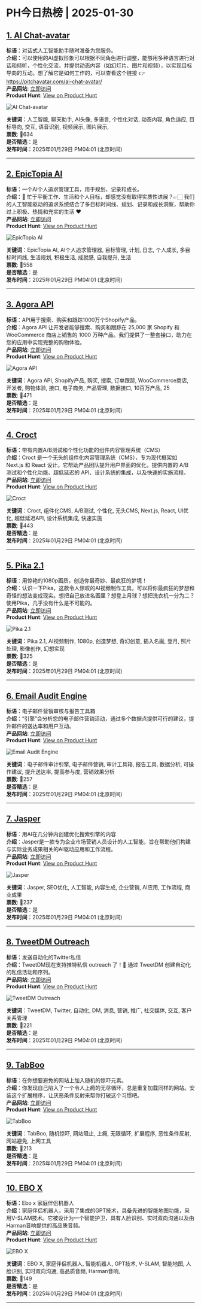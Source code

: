 # PH今日热榜 | 2025-01-30  

## [1. AI Chat-avatar](https://www.producthunt.com/posts/ai-chat-avatar?utm_campaign=producthunt-api&utm_medium=api-v2&utm_source=Application%3A+ph-daily+%28ID%3A+150577%29)  
**标语**：对话式人工智能助手随时准备为您服务。  
**介绍**：可以使用的AI虚拟形象可以根据不同角色进行调整，能够用多种语言进行对话和倾听，个性化交流，并提供动态内容（如幻灯片、图片和视频），以实现目标导向的互动。想了解它是如何工作的，可以查看这个链接 👉 https://pitchavatar.com/ai-chat-avatar/  
**产品网站**: [立即访问](https://www.producthunt.com/r/VMYYS2GMIHHB22?utm_campaign=producthunt-api&utm_medium=api-v2&utm_source=Application%3A+ph-daily+%28ID%3A+150577%29)  
**Product Hunt**: [View on Product Hunt](https://www.producthunt.com/posts/ai-chat-avatar?utm_campaign=producthunt-api&utm_medium=api-v2&utm_source=Application%3A+ph-daily+%28ID%3A+150577%29)  

![AI Chat-avatar](https://ph-files.imgix.net/296333c5-52d1-487b-a122-82e4f18d7181.png?auto=format&fit=crop&frame=1&h=512&w=1024)  

**关键词**：人工智能, 聊天助手, AI头像, 多语言, 个性化对话, 动态内容, 角色适应, 目标导向, 交互, 语音识别, 视频展示, 图片展示,  
**票数**: 🔺634  
**是否精选**：是  
**发布时间**：2025年01月29日 PM04:01 (北京时间)  

---  

## [2. EpicTopia AI](https://www.producthunt.com/posts/epictopia-ai-2?utm_campaign=producthunt-api&utm_medium=api-v2&utm_source=Application%3A+ph-daily+%28ID%3A+150577%29)  
**标语**：一个AI个人追求管理工具，用于规划、记录和成长。  
**介绍**：🤔 忙于平衡工作、生活和个人目标，却感觉没有取得实质性进展？👉🏻 我们的人工智能驱动的追求系统结合了多目标时间线、规划、记录和成长洞察，帮助你过上积极、热情和充实的生活 ❤️  
**产品网站**: [立即访问](https://www.producthunt.com/r/6OYYLLOSM52L7V?utm_campaign=producthunt-api&utm_medium=api-v2&utm_source=Application%3A+ph-daily+%28ID%3A+150577%29)  
**Product Hunt**: [View on Product Hunt](https://www.producthunt.com/posts/epictopia-ai-2?utm_campaign=producthunt-api&utm_medium=api-v2&utm_source=Application%3A+ph-daily+%28ID%3A+150577%29)  

![EpicTopia AI](https://ph-files.imgix.net/70364c7b-6c76-429d-a98f-e39da5b4bf38.png?auto=format&fit=crop&frame=1&h=512&w=1024)  

**关键词**：EpicTopia AI, AI个人追求管理器, 目标管理, 计划, 日志, 个人成长, 多目标时间线, 生活规划, 积极生活, 成就感, 自我提升, 生活  
**票数**: 🔺558  
**是否精选**：是  
**发布时间**：2025年01月29日 PM04:01 (北京时间)  

---  

## [3. Agora API](https://www.producthunt.com/posts/agora-api?utm_campaign=producthunt-api&utm_medium=api-v2&utm_source=Application%3A+ph-daily+%28ID%3A+150577%29)  
**标语**：API用于搜索、购买和跟踪1000万个Shopify产品。  
**介绍**：Agora API 让开发者能够搜索、购买和跟踪在 25,000 家 Shopify 和 WooCommerce 商店上销售的 1000 万种产品。我们提供了一整套接口，助力在您的应用中实现完整的购物体验。  
**产品网站**: [立即访问](https://www.producthunt.com/r/PLCIARQK5VXEK4?utm_campaign=producthunt-api&utm_medium=api-v2&utm_source=Application%3A+ph-daily+%28ID%3A+150577%29)  
**Product Hunt**: [View on Product Hunt](https://www.producthunt.com/posts/agora-api?utm_campaign=producthunt-api&utm_medium=api-v2&utm_source=Application%3A+ph-daily+%28ID%3A+150577%29)  

![Agora API](https://ph-files.imgix.net/59c28104-5119-4003-8494-2234e37e5e7e.png?auto=format&fit=crop&frame=1&h=512&w=1024)  

**关键词**：Agora API, Shopify产品, 购买, 搜索, 订单跟踪, WooCommerce商店, 开发者, 购物体验, 接口, 电子商务, 产品管理, 数据接口, 10百万产品, 25  
**票数**: 🔺471  
**是否精选**：是  
**发布时间**：2025年01月29日 PM04:01 (北京时间)  

---  

## [4. Croct](https://www.producthunt.com/posts/croct?utm_campaign=producthunt-api&utm_medium=api-v2&utm_source=Application%3A+ph-daily+%28ID%3A+150577%29)  
**标语**：带有内置A/B测试和个性化功能的组件内容管理系统（CMS）  
**介绍**：Croct 是一个无头的组件化内容管理系统（CMS），专为现代框架如 Next.js 和 React 设计。它帮助产品团队提升用户界面的优化，提供内置的 A/B 测试和个性化功能、超低延迟的 API、设计系统的集成，以及快速的实施流程。  
**产品网站**: [立即访问](https://www.producthunt.com/r/NYFMMUENJFINRS?utm_campaign=producthunt-api&utm_medium=api-v2&utm_source=Application%3A+ph-daily+%28ID%3A+150577%29)  
**Product Hunt**: [View on Product Hunt](https://www.producthunt.com/posts/croct?utm_campaign=producthunt-api&utm_medium=api-v2&utm_source=Application%3A+ph-daily+%28ID%3A+150577%29)  

![Croct](https://ph-files.imgix.net/d32aa0af-1e3d-4397-9535-f4deffaea865.png?auto=format&fit=crop&frame=1&h=512&w=1024)  

**关键词**：Croct, 组件化CMS, A/B测试, 个性化, 无头CMS, Next.js, React, UI优化, 超低延迟API, 设计系统集成, 快速实施  
**票数**: 🔺443  
**是否精选**：是  
**发布时间**：2025年01月29日 PM04:01 (北京时间)  

---  

## [5. Pika 2.1](https://www.producthunt.com/posts/pika-2-1?utm_campaign=producthunt-api&utm_medium=api-v2&utm_source=Application%3A+ph-daily+%28ID%3A+150577%29)  
**标语**：用惊艳的1080p画质，创造你最奇妙、最疯狂的梦境！  
**介绍**：认识一下Pika，这款令人惊叹的AI视频制作工具，可以将你最疯狂的梦想和奇怪的想法变成现实。想把自己放进名画里？想登上月球？想把洗衣机一分为二？使用Pika，几乎没有什么是不可能的。  
**产品网站**: [立即访问](https://www.producthunt.com/r/BMAVFWDAL7GRRF?utm_campaign=producthunt-api&utm_medium=api-v2&utm_source=Application%3A+ph-daily+%28ID%3A+150577%29)  
**Product Hunt**: [View on Product Hunt](https://www.producthunt.com/posts/pika-2-1?utm_campaign=producthunt-api&utm_medium=api-v2&utm_source=Application%3A+ph-daily+%28ID%3A+150577%29)  

![Pika 2.1](https://ph-files.imgix.net/bfa5f5af-2d72-4db1-b597-80a17ca47db2.png?auto=format&fit=crop&frame=1&h=512&w=1024)  

**关键词**：Pika 2.1, AI视频制作, 1080p, 创造梦想, 奇幻创意, 插入名画, 登月, 照片处理, 影像创作, 幻想实现  
**票数**: 🔺325  
**是否精选**：是  
**发布时间**：2025年01月29日 PM04:01 (北京时间)  

---  

## [6. Email Audit Engine](https://www.producthunt.com/posts/email-audit-engine-2?utm_campaign=producthunt-api&utm_medium=api-v2&utm_source=Application%3A+ph-daily+%28ID%3A+150577%29)  
**标语**：电子邮件营销审核与报告工具箱  
**介绍**：“引擎”会分析您的电子邮件营销活动，通过多个数据点提供可行的建议，提升邮件的送达率和用户互动。  
**产品网站**: [立即访问](https://www.producthunt.com/r/UYRIXU4JZKIHSA?utm_campaign=producthunt-api&utm_medium=api-v2&utm_source=Application%3A+ph-daily+%28ID%3A+150577%29)  
**Product Hunt**: [View on Product Hunt](https://www.producthunt.com/posts/email-audit-engine-2?utm_campaign=producthunt-api&utm_medium=api-v2&utm_source=Application%3A+ph-daily+%28ID%3A+150577%29)  

![Email Audit Engine](https://ph-files.imgix.net/ab473b6e-dbd8-4e79-acd6-20bab77d30a5.png?auto=format&fit=crop&frame=1&h=512&w=1024)  

**关键词**：电子邮件审计引擎, 电子邮件营销, 审计工具箱, 报告工具, 数据分析, 可操作建议, 提升送达率, 提高参与度, 营销效果分析  
**票数**: 🔺257  
**是否精选**：是  
**发布时间**：2025年01月29日 PM04:01 (北京时间)  

---  

## [7. Jasper](https://www.producthunt.com/posts/jasper-20?utm_campaign=producthunt-api&utm_medium=api-v2&utm_source=Application%3A+ph-daily+%28ID%3A+150577%29)  
**标语**：用AI在几分钟内创建优化搜索引擎的内容  
**介绍**：Jasper是一款专为企业市场营销人员设计的人工智能，旨在帮助他们构建与实际业务成果相关的AI驱动应用和工作流程。  
**产品网站**: [立即访问](https://www.producthunt.com/r/M4FYIYWUBEHEVY?utm_campaign=producthunt-api&utm_medium=api-v2&utm_source=Application%3A+ph-daily+%28ID%3A+150577%29)  
**Product Hunt**: [View on Product Hunt](https://www.producthunt.com/posts/jasper-20?utm_campaign=producthunt-api&utm_medium=api-v2&utm_source=Application%3A+ph-daily+%28ID%3A+150577%29)  

![Jasper](https://ph-files.imgix.net/ad60c458-5d8a-417d-af93-57ce5e016a18.png?auto=format&fit=crop&frame=1&h=512&w=1024)  

**关键词**：Jasper, SEO优化, 人工智能, 内容生成, 企业营销, AI应用, 工作流程, 商业成果  
**票数**: 🔺237  
**是否精选**：是  
**发布时间**：2025年01月29日 PM04:01 (北京时间)  

---  

## [8. TweetDM Outreach](https://www.producthunt.com/posts/tweetdm-outreach?utm_campaign=producthunt-api&utm_medium=api-v2&utm_source=Application%3A+ph-daily+%28ID%3A+150577%29)  
**标语**：发送自动化的Twitter私信  
**介绍**：TweetDM现在支持推特私信 outreach 了！🎉 通过 TweetDM 创建自动化的私信活动和序列。  
**产品网站**: [立即访问](https://www.producthunt.com/r/CT4KGIZITWBDO6?utm_campaign=producthunt-api&utm_medium=api-v2&utm_source=Application%3A+ph-daily+%28ID%3A+150577%29)  
**Product Hunt**: [View on Product Hunt](https://www.producthunt.com/posts/tweetdm-outreach?utm_campaign=producthunt-api&utm_medium=api-v2&utm_source=Application%3A+ph-daily+%28ID%3A+150577%29)  

![TweetDM Outreach](https://ph-files.imgix.net/4a2b3b1b-6010-4bd0-bdf8-6b0b0b0dd4b1.png?auto=format&fit=crop&frame=1&h=512&w=1024)  

**关键词**：TweetDM, Twitter, 自动化, DM, 消息, 营销, 推广, 社交媒体, 交互, 客户关系管理  
**票数**: 🔺221  
**是否精选**：是  
**发布时间**：2025年01月29日 PM04:01 (北京时间)  

---  

## [9. TabBoo](https://www.producthunt.com/posts/tabboo?utm_campaign=producthunt-api&utm_medium=api-v2&utm_source=Application%3A+ph-daily+%28ID%3A+150577%29)  
**标语**：在你想要避免的网站上加入随机的惊吓元素。  
**介绍**：你发现自己陷入了一个令人上瘾的无尽循环，总是重复加载同样的网站。安装这个扩展程序，让厌恶条件反射来帮你打破这个习惯吧。  
**产品网站**: [立即访问](https://www.producthunt.com/r/AV454K3X57YOJA?utm_campaign=producthunt-api&utm_medium=api-v2&utm_source=Application%3A+ph-daily+%28ID%3A+150577%29)  
**Product Hunt**: [View on Product Hunt](https://www.producthunt.com/posts/tabboo?utm_campaign=producthunt-api&utm_medium=api-v2&utm_source=Application%3A+ph-daily+%28ID%3A+150577%29)  

![TabBoo](https://ph-files.imgix.net/b88f30e5-dcef-48a1-bf01-35cbdd587765.png?auto=format&fit=crop&frame=1&h=512&w=1024)  

**关键词**：TabBoo, 随机惊吓, 网站阻止, 上瘾, 无限循环, 扩展程序, 恶性条件反射, 网站避免, 上网工具  
**票数**: 🔺213  
**是否精选**：是  
**发布时间**：2025年01月29日 PM04:01 (北京时间)  

---  

## [10. EBO X](https://www.producthunt.com/posts/ebo-x?utm_campaign=producthunt-api&utm_medium=api-v2&utm_source=Application%3A+ph-daily+%28ID%3A+150577%29)  
**标语**：Ebo x 家庭伴侣机器人  
**介绍**：家庭伴侣机器人，采用了集成的GPT技术，具备先进的智能地图功能，采用V-SLAM技术。它被设计为一个智能护卫，具有人脸识别、实时双向沟通以及由Harman音响提供的高品质音频。  
**产品网站**: [立即访问](https://www.producthunt.com/r/LWIUMWHMGU2CH3?utm_campaign=producthunt-api&utm_medium=api-v2&utm_source=Application%3A+ph-daily+%28ID%3A+150577%29)  
**Product Hunt**: [View on Product Hunt](https://www.producthunt.com/posts/ebo-x?utm_campaign=producthunt-api&utm_medium=api-v2&utm_source=Application%3A+ph-daily+%28ID%3A+150577%29)  

![EBO X](https://ph-files.imgix.net/7e7e59f7-1e7d-4307-b6b9-cd7e3893f1c9.jpeg?auto=format&fit=crop&frame=1&h=512&w=1024)  

**关键词**：EBO X, 家庭伴侣机器人, 智能机器人, GPT技术, V-SLAM, 智能地图, 人脸识别, 实时双向沟通, 高品质音频, Harman音响,  
**票数**: 🔺149  
**是否精选**：是  
**发布时间**：2025年01月29日 PM04:01 (北京时间)  

---  

